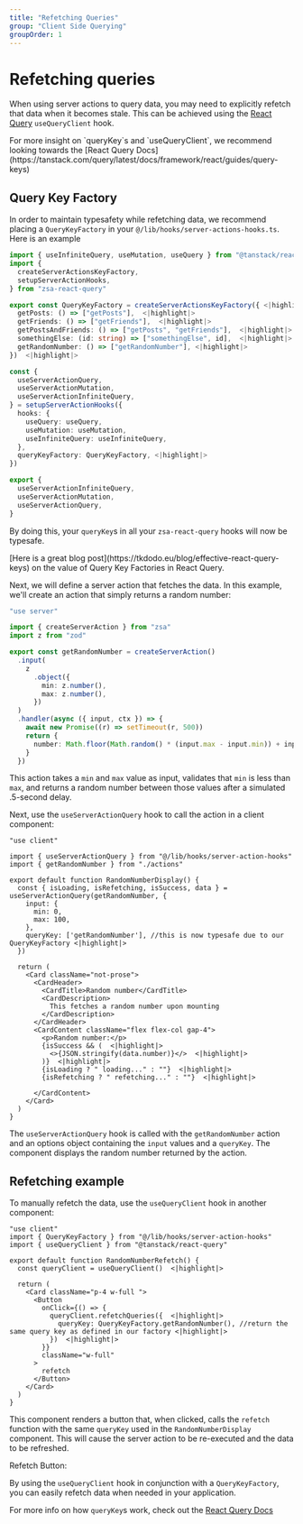 ```yaml
---
title: "Refetching Queries"
group: "Client Side Querying"
groupOrder: 1
---
```


# Refetching queries

When using server actions to query data, you may need to explicitly refetch that data when it becomes stale. This can be achieved using the [React Query](https://tanstack.com/query/latest/docs/framework/react/guides/query-keys) `useQueryClient` hook.

<Info>
  For more insight on `queryKey`s and `useQueryClient`, we recommend looking
  towards the [React Query
  Docs](https://tanstack.com/query/latest/docs/framework/react/guides/query-keys)
</Info>

## Query Key Factory

In order to maintain typesafety while refetching data, we recommend placing a `QueryKeyFactory` in your `@/lib/hooks/server-actions-hooks.ts`. Here is an example

```typescript:lib/hooks/server-action-hooks.ts
import { useInfiniteQuery, useMutation, useQuery } from "@tanstack/react-query"
import {
  createServerActionsKeyFactory,
  setupServerActionHooks,
} from "zsa-react-query"

export const QueryKeyFactory = createServerActionsKeyFactory({ <|highlight|>
  getPosts: () => ["getPosts"],  <|highlight|>
  getFriends: () => ["getFriends"],  <|highlight|>
  getPostsAndFriends: () => ["getPosts", "getFriends"],  <|highlight|>
  somethingElse: (id: string) => ["somethingElse", id],  <|highlight|>
  getRandomNumber: () => ["getRandomNumber"], <|highlight|>
})  <|highlight|>

const {
  useServerActionQuery,
  useServerActionMutation,
  useServerActionInfiniteQuery,
} = setupServerActionHooks({
  hooks: {
    useQuery: useQuery,
    useMutation: useMutation,
    useInfiniteQuery: useInfiniteQuery,
  },
  queryKeyFactory: QueryKeyFactory, <|highlight|>
})

export {
  useServerActionInfiniteQuery,
  useServerActionMutation,
  useServerActionQuery,
}
```

By doing this, your `queryKey`s in all your `zsa-react-query` hooks will now be typesafe.

<Note>
  [Here is a great blog post](https://tkdodo.eu/blog/effective-react-query-keys)
  on the value of Query Key Factories in React Query.
</Note>

Next, we will define a server action that fetches the data. In this example, we'll create an action that simply returns a random number:

```typescript:actions.ts
"use server"

import { createServerAction } from "zsa"
import z from "zod"

export const getRandomNumber = createServerAction()
  .input(
    z
      .object({
        min: z.number(),
        max: z.number(),
      })
  )
  .handler(async ({ input, ctx }) => {
    await new Promise((r) => setTimeout(r, 500))
    return {
      number: Math.floor(Math.random() * (input.max - input.min)) + input.min,
    }
  })
```

This action takes a `min` and `max` value as input, validates that `min` is less than `max`, and returns a random number between those values after a simulated .5-second delay.

Next, use the `useServerActionQuery` hook to call the action in a client component:

```typescript:random-number-display.tsx
"use client"

import { useServerActionQuery } from "@/lib/hooks/server-action-hooks"
import { getRandomNumber } from "./actions"

export default function RandomNumberDisplay() {
  const { isLoading, isRefetching, isSuccess, data } = useServerActionQuery(getRandomNumber, {
    input: {
      min: 0,
      max: 100,
    },
    queryKey: ['getRandomNumber'], //this is now typesafe due to our QueryKeyFactory <|highlight|>
  })

  return (
    <Card className="not-prose">
      <CardHeader>
        <CardTitle>Random number</CardTitle>
        <CardDescription>
          This fetches a random number upon mounting
        </CardDescription>
      </CardHeader>
      <CardContent className="flex flex-col gap-4">
        <p>Random number:</p>
        {isSuccess && (  <|highlight|>
          <>{JSON.stringify(data.number)}</>  <|highlight|>
        )}  <|highlight|>
        {isLoading ? " loading..." : ""}  <|highlight|>
        {isRefetching ? " refetching..." : ""}  <|highlight|>

      </CardContent>
    </Card>
  )
}

```

The `useServerActionQuery` hook is called with the `getRandomNumber` action and an options object containing the `input` values and a `queryKey`. The component displays the random number returned by the action.

## Refetching example

To manually refetch the data, use the `useQueryClient` hook in another component:

```typescript:random-number-refetch.tsx
"use client"
import { QueryKeyFactory } from "@/lib/hooks/server-action-hooks"
import { useQueryClient } from "@tanstack/react-query"

export default function RandomNumberRefetch() {
  const queryClient = useQueryClient()  <|highlight|>

  return (
    <Card className="p-4 w-full ">
      <Button
        onClick={() => {
          queryClient.refetchQueries({  <|highlight|>
            queryKey: QueryKeyFactory.getRandomNumber(), //return the same query key as defined in our factory <|highlight|>
          })  <|highlight|>
        }}
        className="w-full"
      >
        refetch
      </Button>
    </Card>
  )
}

```

This component renders a button that, when clicked, calls the `refetch` function with the same `queryKey` used in the `RandomNumberDisplay` component. This will cause the server action to be re-executed and the data to be refreshed.

<ExampleComponent id="random-number-example-display" />

Refetch Button:

<ExampleComponent id="random-number-example-refetch" />

By using the `useQueryClient` hook in conjunction with a `QueryKeyFactory`, you can easily refetch data when needed in your application.

For more info on how `queryKey`s work, check out the [React Query Docs](https://tanstack.com/query/latest/docs/framework/react/guides/query-keys)

